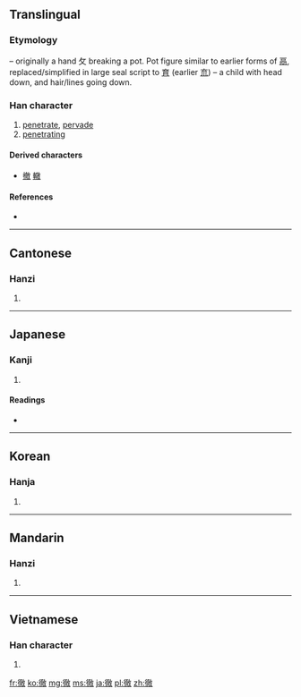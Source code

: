 {{also|彻}}
==Translingual==
===Etymology===
{{Han compound|彳|育|攵|liushu=p}} – originally a hand 攵 breaking a pot. Pot figure similar to earlier forms of [[鬲]], replaced/simplified in large seal script to [[育]] (earlier [[㐬]]) – a child with head down, and hair/lines going down.

===Han character===
{{Han char|rn=60|rad=彳|as=12|sn=15|four=2824<sub>0</sub>|canj=竹人卜月大 (HOYBK)}}

# [[penetrate]], [[pervade]]
# [[penetrating]]

====Derived characters====
* [[撤]] [[轍]]

====References====
* {{Han ref|kx=0371.100|dkj=10245|dj=0698.060|hdz=20844.070|uh=5FB9|ud=24505|bh=B9FD|bd=47613}}

----

==Cantonese==

===Hanzi===
{{yue-hanzi|jyut=|y=chit3|sim=彻}}

# {{defn|Cantonese|sort=彳12}}

----

==Japanese==

===Kanji===
{{ja-kanji|grade=c|rs=彳12}}

# {{defn|Japanese|sort=彳12}}

====Readings====
* {{ja-readings|on=[[てつ]] (tetsu)|kun=[[とおる]] (tooru)}}

----

==Korean==

===Hanja===
{{ko-hanja|hangeul=철|eumhun=|rv=cheol|mr=ch'ŏl|y=chel}}

# {{defn|Korean|sort=彳12}}

----

==Mandarin==

===Hanzi===
{{cmn-hanzi|sim=彻|pin=[[chè]] ([[che4]])|wg=ch'e<sup>4</sup>}}

# {{defn|Mandarin|sort=彳12}}

----

==Vietnamese==

===Han character===
{{vi-hantu|[[triệt]], [[trẹt]], [[trê]], [[trệt]], [[trịt]], [[trít]], [[xẹt]]|rs=彳12}}

# {{defn|Vietnamese|sort=彳12}}

[[fr:徹]]
[[ko:徹]]
[[mg:徹]]
[[ms:徹]]
[[ja:徹]]
[[pl:徹]]
[[zh:徹]]